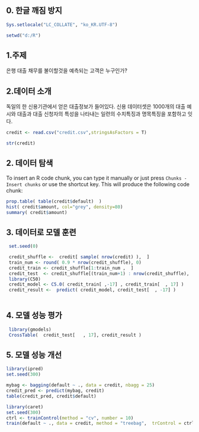 ## 0. 한글 깨짐 방지  

```r

Sys.setlocale("LC_COLLATE", "ko_KR.UTF-8")

setwd("d:/R")

```

## 1.주제 

 은행 대출 채무를 불이할것을 예측되는 고객은 누구인가?


## 2.데이터 소개 

독일의 한 신용기관에서 얻은 대출정보가 들어있다. 
신용 데이터셋은 1000개의 대출 예시와 대출과 대출 신청자의 특성을
나타내는 일련의 수치특징과 명목특징을 포함하고 잇다. 

```r

credit <- read.csv("credit.csv",stringsAsFactors = T)

str(credit) 


```



## 2. 데이터 탐색 



To insert an R code chunk, you can type it manually or just press `Chunks - Insert chunks` or use the shortcut key. This will produce the following code chunk:



```r

prop.table( table(credit$default)  )
hist( credit$amount, col="grey", density=80)
summary( credit$amount)


```



## 3. 데이터로 모델 훈련 



```r

 set.seed(0)

 credit_shuffle <-  credit[ sample( nrow(credit) ),  ]
 train_num <- round( 0.9 * nrow(credit_shuffle), 0) 
 credit_train <- credit_shuffle[1:train_num ,  ]
 credit_test  <- credit_shuffle[(train_num+1) : nrow(credit_shuffle),  ]
 library(C50)
 credit_model <- C5.0( credit_train[ ,-17] , credit_train[  , 17] )
 credit_result <-  predict( credit_model, credit_test[  , -17] )
 

```

## 4. 모델 성능 평가 


```r
 library(gmodels)
 CrossTable(  credit_test[   , 17], credit_result )
```

## 5. 모델 성능 개선 

```r

library(ipred)
set.seed(300)

mybag <- bagging(default ~ ., data = credit, nbagg = 25)
credit_pred <- predict(mybag, credit)
table(credit_pred, credit$default)

library(caret)
set.seed(300)
ctrl <- trainControl(method = "cv", number = 10)
train(default ~ ., data = credit, method = "treebag",  trControl = ctrl)


```